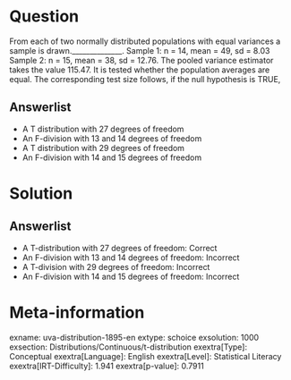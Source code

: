 Question
========

From each of two normally distributed populations with equal variances a sample is drawn.______________. Sample 1: n = 14, mean = 49, sd = 8.03 Sample 2: n = 15, mean = 38, sd = 12.76. The pooled variance estimator takes the value 115.47. It is tested whether the population averages are equal. The corresponding test size follows, if the null hypothesis is TRUE,

Answerlist
----------

* A T distribution with 27 degrees of freedom
* An F-division with 13 and 14 degrees of freedom
* A T distribution with 29 degrees of freedom
* An F-division with 14 and 15 degrees of freedom

Solution
========

Answerlist
----------

* A T-distribution with 27 degrees of freedom: Correct
* An F-division with 13 and 14 degrees of freedom: Incorrect
* A T-division with 29 degrees of freedom: Incorrect
* An F-division with 14 and 15 degrees of freedom: Incorrect

Meta-information
================
exname: uva-distribution-1895-en
extype: schoice
exsolution: 1000
exsection: Distributions/Continuous/t-distribution
exextra[Type]: Conceptual
exextra[Language]: English
exextra[Level]: Statistical Literacy
exextra[IRT-Difficulty]: 1.941
exextra[p-value]: 0.7911
